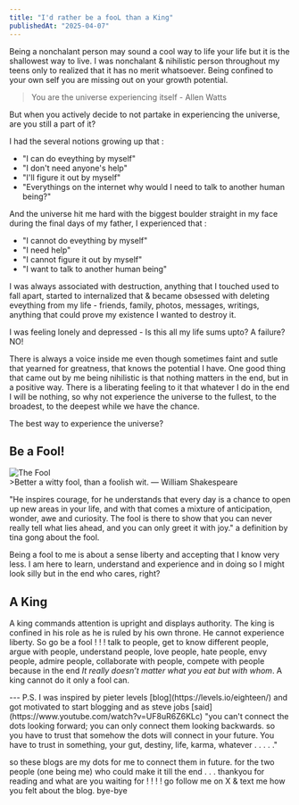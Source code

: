 ```yaml
---
title: "I'd rather be a fooL than a King"
publishedAt: "2025-04-07"
---
```

Being a nonchalant person may sound a cool way to life your life but it is the shallowest way to live. I was nonchalant & nihilistic person throughout my
teens only to realized that it has no merit whatsoever. Being confined to your own self you are missing out on your growth potential.
>You are the universe experiencing itself - Allen Watts

But when you actively decide to not partake in experiencing the universe, are you still a part of it?

I had the several notions growing up that : 
* "I can do eveything by myself" 
* "I don't need anyone's help" 
* "I'll figure it out by myself"
* "Everythings on the internet why would I need to talk to another human being?"

And the universe hit me hard with the biggest boulder straight in my face during the final days of my father, I experienced that :
* "I cannot do eveything by myself"
* "I need help"
* "I cannot figure it out by myself"
* "I want to talk to another human being"

I was always associated with destruction, anything that I touched used to fall apart, started to internalized that & became obsessed with
 deleting eveything from my life - friends, family, photos, messages, writings, anything that could prove my existence I wanted to destroy it.

I was feeling lonely and depressed - Is this all my life sums upto? A failure? NO!

There is always a voice inside me even though sometimes faint and sutle that yearned for greatness, that knows the potential I have. One good thing that
came out by me being nihilistic is that nothing matters in the end, but in a positive way. There is a liberating feeling to it that whatever I do
in the end I will be nothing, so why not experience the universe to the fullest, to the broadest, to the deepest while we have the chance.

The best way to experience the universe? 

## Be a Fool!
<div style={{ display: 'flex', justifyContent: 'center' }}>
<img src="https://i.imgur.com/D3nHODe.gif" alt="The Fool" className="w-64 h-25" />
</div>
>Better a witty fool, than a foolish wit. ― William Shakespeare

"He inspires courage, for he understands that every day is a chance to open up new areas in your life,
 and with that comes a mixture of anticipation, wonder, awe and curiosity. The fool is there to show that
  you can never really tell what lies ahead, and you can only greet it with joy."
a definition by tina gong about the fool. 

Being a fool to me is about a sense liberty and accepting that I know very less. I am here to learn, understand and experience and in doing so I might look silly
but in the end who cares, right?

## A King

A king commands attention is upright and displays authority. The king is confined in his role as he is ruled by his own throne. He cannot experience liberty.
So go be a fool ! ! ! talk to people, get to know different people, argue with people, understand people, love people, hate people, envy people, admire people,
collaborate with people, compete with people because in the end *It really doesn’t matter what you eat but with whom*. A king cannot do it only 
a fool can. 




<div style={{ marginTop: '50px' }} />
---
P.S. I was inspired by pieter levels [blog](https://levels.io/eighteen/) and got motivated to start blogging
and as steve jobs [said](https://www.youtube.com/watch?v=UF8uR6Z6KLc) "you can't connect the dots looking forward; you can only connect them looking backwards.
so you have to trust that somehow the dots will connect in your future. You have to trust in something, your gut, destiny, life, karma, whatever . . . . ."

so these blogs are my dots for me to connect them in future. for the two people (one being me) who could make it till the end . . . thankyou for reading and 
what are you waiting for ! ! ! ! go follow me on X & text me how you felt about the blog. bye-bye 
